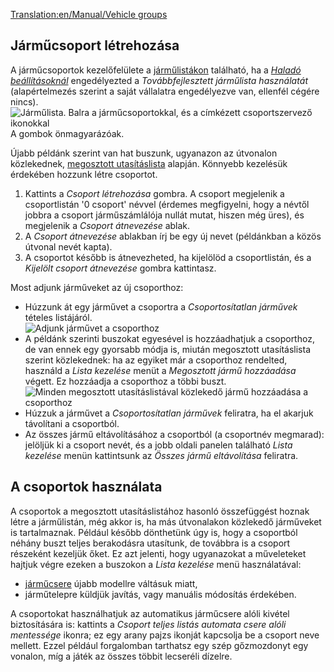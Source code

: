 [[Translation:en/Manual/Vehicle groups]]


{{hu/Manual/Oktatás}}

== Járműcsoport létrehozása ==

A járműcsoportok kezelőfelülete a [[hu/Manual/Járműlisták|járműlistákon]] található, ha a ''[[hu/Haladó beállítások#megjelenites|Haladó beállításoknál]]'' engedélyezted a ''Továbbfejlesztett járműlista használatát'' (alapértelmezés szerint a saját vállalatra engedélyezve van, ellenfél cégére nincs).
[[File:en/Manual/Groups-ungrouped.png|none|frame|Járműlista. Balra a járműcsoportokkal, és a címkézett csoportszervező ikonokkal]]
A gombok önmagyarázóak.

Újabb példánk szerint van hat buszunk, ugyanazon az útvonalon közlekednek, [[hu/Járművek utasításlistája#megosztott-utasitaslista|megosztott utasításlista]] alapján. Könnyebb kezelésük érdekében hozzunk létre csoportot.
{{hu/Manual/Megjegyzés|Egy jármű csak egy csoportban szerepelhet.<br/>A járművek csak a járműlistájukon vehetnek részt csoportban (vonatok, közúti járművek, hajók, repülők).}}
# Kattints a ''Csoport létrehozása'' gombra. A csoport megjelenik a csoportlistán '0 csoport' névvel (érdemes megfigyelni, hogy a névtől jobbra a csoport járműszámlálója nullát mutat, hiszen még üres), és megjelenik a ''Csoport átnevezése'' ablak.
# A ''Csoport átnevezése'' ablakban írj be egy új nevet (példánkban a közös útvonal nevét kapta). 
# A csoportot később is átnevezheted, ha kijelölöd a csoportlistán, és a ''Kijelölt csoport átnevezése'' gombra kattintasz.


Most adjunk járműveket az új csoporthoz:
* Húzzunk át egy járművet a csoportra a ''Csoportosítatlan járművek'' tételes listájáról.<br/>[[File:en/Manual/Groups-dragbus.png|center|frame|Adjunk járművet a csoporthoz]]
* A példánk szerinti buszokat egyesével is hozzáadhatjuk a csoporthoz, de van ennek egy gyorsabb módja is, miután megosztott utasításlista szerint közlekednek: ha az egyiket már a csoporthoz rendelted, használd a ''Lista kezelése'' menüt  a ''Megosztott jármű hozzáadása'' végett. Ez hozzáadja a csoporthoz a többi buszt.<br/>[[File:en/Manual/Groups-addshared.png|center|frame|Minden megosztott utasításlistával közlekedő jármű hozzáadása a csoporthoz]]
* Húzzuk a járművet a ''Csoportosítatlan járművek'' feliratra, ha el akarjuk távolítani a csoportból.
* Az összes jármű eltávolításához a csoportból (a csoportnév megmarad): jelöljük ki a csoport nevét, és a jobb oldali panelen található ''Lista kezelése'' menün kattintsunk az ''Összes jármű eltávolítása'' feliratra.

== A csoportok használata ==
A csoportok a megosztott utasításlistához hasonló összefüggést hoznak létre a járműlistán, még akkor is, ha más útvonalakon közlekedő járműveket is tartalmaznak. Például később dönthetünk úgy is, hogy a csoportból néhány buszt teljes berakodásra utasítunk, de továbbra is a csoport részeként kezeljük őket. Ez azt jelenti, hogy ugyanazokat a műveleteket hajtjuk végre ezeken a buszokon a ''Lista kezelése'' menü használatával:
* [[hu/Manual/Járműcsere|járműcsere]] újabb modellre váltásuk miatt,
* járműtelepre küldjük javítás, vagy manuális módosítás érdekében.

A csoportokat használhatjuk az automatikus járműcsere alóli kivétel biztosítására is: kattints a ''Csoport teljes listás automata csere alóli mentessége'' ikonra; ez egy arany pajzs ikonját kapcsolja be a csoport neve mellett. 
Ezzel például forgalomban tarthatsz egy szép gőzmozdonyt egy vonalon, míg a játék az összes többit lecseréli dízelre.